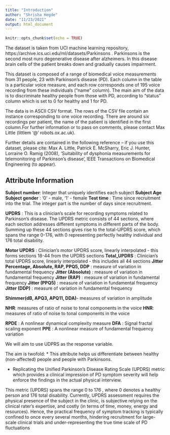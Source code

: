 ---
title: "Introduction"
author: "Shrisha Hegde"
date: "11/23/2021"
output: html_document
---

```{r setup, include=FALSE}
knitr::opts_chunk$set(echo = TRUE)
```

The dataset is taken from UCI machine learning repository, https://archive.ics.uci.edu/ml/datasets/Parkinsons . Parkinsons is the second most nuro degenerative disease after alzheimers. In this disease brain cells of the patient breaks down and gradually causes impairment.

This dataset is composed of a range of biomedical voice measurements from 31 people, 23 with Parkinson's disease (PD). Each column in the table is a particular voice measure, and each row corresponds one of 195 voice recording from these individuals ("name" column). The main aim of the data is to discriminate healthy people from those with PD, according to "status" column which is set to 0 for healthy and 1 for PD.

The data is in ASCII CSV format. The rows of the CSV file contain an instance corresponding to one voice recording. There are around six recordings per patient, the name of the patient is identified in the first column.For further information or to pass on comments, please contact Max Little (littlem '@' robots.ox.ac.uk).

Further details are contained in the following reference -- if you use this dataset, please cite:
Max A. Little, Patrick E. McSharry, Eric J. Hunter, Lorraine O. Ramig (2008), 'Suitability of dysphonia measurements for telemonitoring of Parkinson's disease', IEEE Transactions on Biomedical Engineering (to appear).

## Attribute Information

__Subject number__: Integer that uniquely identifies each subject
__Subject Age__
__Subject gender__ : ‘0’ - male, ‘1’ - female
__Test time__ : Time since recruitment into the trial. The integer part is the number of days since recruitment.

__UPDRS__ : This is a clinician’s scale for recording symptoms related to Parkinson’s disease. The UPDRS metric consists of 44 sections, where each section addresses different symptoms in different parts of the body. Summing up these 44 sections gives rise to the total-UPDRS score, which spans the range 0-176, with 0 representing perfectly healthy individual and 176 total disability.

__Motor UPDRS__ : Clinician’s motor UPDRS score, linearly interpolated - this forms sections 18-44 from the UPDRS sections
__Total_UPDRS__ : Clinician’s total UPDRS score, linearly interpolated - this includes all 44 sections
__Jitter Percentage, Absolute, RAP, PPQ5, DDP__ : measure of variation in fundamental frequency
__Jitter (Absolute)__ : measure of variation in fundamental frequency
__Jitter (RAP)__ : measure of variation in fundamental frequency
__Jitter (PPQ5)__ : measure of variation in fundamental frequency
__Jitter (DDP)__ : measure of variation in fundamental frequency

__Shimmer(dB, APQ3, APQ11, DDA)__- measures of variation in amplitude

__NHR__: measures of ratio of noise to tonal components in the voice
__HNR__: measures of ratio of noise to tonal components in the voice

__RPDE__ : A nonlinear dynamical complexity measure
__DFA__ : Signal fractal scaling exponent
__PPE__ : A nonlinear measure of fundamental frequency variation

We will aim to use UDPRS as the response variable.

The aim is twofold: 
* This attribute helps us differentiate between healthy (non-affected) people and people with Parkinsons.

* Replicating the Unified Parkinson’s Disease Rating Scale (UPDRS) metric which provides a clinical impression of PD symptom severity will help enforce the findings in the actual physical interview.

This metric (UPDRS) spans the range 0 to 176 , where 0 denotes a healthy person and 176 total disability. Currently, UPDRS assessment requires the physical presence of the subject in the clinic, is subjective relying on the clinical rater’s expertise, and costly (in terms of time, money, energy and resources). Hence, the practical frequency of symptom tracking is typically confined to once every several months, hindering recruitment for large-scale clinical trials and under-representing the true time scale of PD fluctuations
